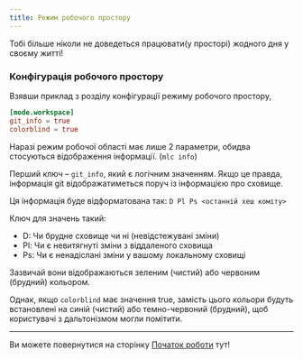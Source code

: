 ```yaml
---
title: Режим робочого простору
---
```


Тобі більше ніколи не доведеться працювати(у просторі) жодного дня у своєму житті!

### Конфігурація робочого простору

Взявши приклад з розділу конфігурації режиму робочого простору,

```toml
[mode.workspace]
git_info = true
colorblind = true
```

Наразі режим робочої області має лише 2 параметри, обидва стосуються відображення інформації. (`mlc info`)

Перший ключ – `git_info`, який є логічним значенням. Якщо це правда, інформація git відображатиметься поруч із інформацією про сховище.

Ця інформація буде відформатована так: `D Pl Ps <останній хеш коміту>`

Ключ для значень такий:

- D: Чи брудне сховище чи ні (невідстежувані зміни)
- Pl: Чи є невитягнуті зміни з віддаленого сховища
- Ps: Чи є ненадіслані зміни у вашому локальному сховищі

Зазвичай вони відображаються зеленим (чистий) або червоним (брудний) кольором.

Однак, якщо `colorblind` має значення true, замість цього кольори будуть встановлені на синій (чистий) або темно-червоний (брудний), щоб користувачі з дальтонізмом могли помітити.

---

Ви можете повернутися на сторінку [Початок роботи](getting-started) тут!
